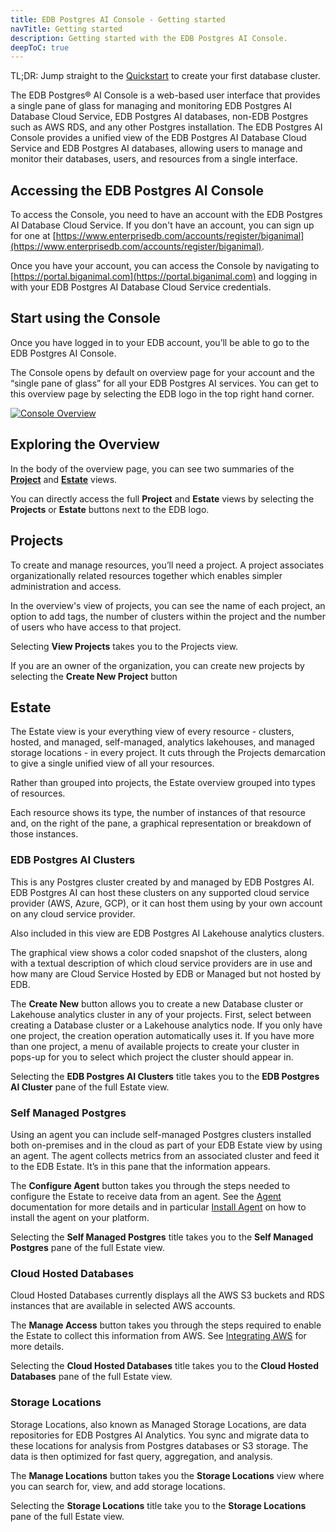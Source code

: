 ```yaml
---
title: EDB Postgres AI Console - Getting started
navTitle: Getting started
description: Getting started with the EDB Postgres AI Console.
deepToC: true
---
```


TL;DR: Jump straight to the [Quickstart](quickstart) to create your first database cluster.

The EDB Postgres® AI Console is a web-based user interface that provides a single pane of glass for managing and monitoring EDB Postgres AI Database Cloud Service, EDB Postgres AI databases, non-EDB Postgres such as AWS RDS, and any other Postgres installation. The EDB Postgres AI Console provides a unified view of the EDB Postgres AI Database Cloud Service and EDB Postgres AI databases, allowing users to manage and monitor their databases, users, and resources from a single interface.

## Accessing the EDB Postgres AI Console

To access the Console, you need to have an account with the EDB Postgres AI Database Cloud Service. If you don't have an account, you can sign up for one at [https://www.enterprisedb.com/accounts/register/biganimal](https://www.enterprisedb.com/accounts/register/biganimal).

Once you have your account, you can access the Console by navigating to [https://portal.biganimal.com](https://portal.biganimal.com) and logging in with your EDB Postgres AI Database Cloud Service credentials.

## Start using the Console 

Once you have logged in to your EDB account, you’ll be able to go to the EDB Postgres AI Console.

The Console opens by default on overview page for your account and the “single pane of glass” for all your EDB Postgres AI services. You can get to this overview page by selecting the EDB logo in the top right hand corner.

[![Console Overview](images/overview.svg)](images/overview.svg)

## Exploring the Overview

In the body of the overview page, you can see two summaries of the [__Project__](#projects) and [__Estate__](#estate) views. 

You can directly access the full __Project__ and __Estate__ views by selecting the **Projects** or **Estate** buttons next to the EDB logo. 

## Projects

To create and manage resources, you’ll need a project. A project associates organizationally related resources together which enables simpler administration and access.

In the overview's view of projects, you can see the name of each project, an option to add tags, the number of clusters within the project and the number of users who have access to that project.

Selecting **View Projects** takes you to the Projects view.

If you are an owner of the organization, you can create new projects by selecting the **Create New Project** button

## Estate	

The Estate view is your everything view of every resource - clusters, hosted, and managed, self-managed, analytics lakehouses, and managed storage locations - in every project. It cuts through the Projects demarcation to give a single unified view of all your resources. 

Rather than grouped into projects, the Estate overview grouped into types of resources.

Each resource shows its type, the number of instances of that resource and, on the right of the pane, a graphical representation or breakdown of those instances.

### EDB Postgres AI Clusters

This is any Postgres cluster created by and managed by EDB Postgres AI. EDB Postgres AI can host these clusters on any supported cloud service provider (AWS, Azure, GCP), or it can host them using  by your own account on any cloud service provider. 

Also included in this view are EDB Postgres AI Lakehouse analytics clusters. 

The graphical view shows a color coded snapshot of the clusters, along with a textual description of which cloud service providers are in use and how many are Cloud Service Hosted by EDB or Managed but not hosted by EDB.

The **Create New** button allows you to create a new Database cluster or Lakehouse analytics cluster in any of your projects. First, select between creating a Database cluster or a  Lakehouse analytics node. If you only have one project, the creation operation automatically uses it. If you have more than one project, a menu of available projects to create your cluster in pops-up for you to select which project the cluster should appear in.

Selecting the **EDB Postgres AI Clusters** title takes you to the __EDB Postgres AI Cluster__ pane of the full Estate view.

### Self Managed Postgres

Using an agent you can include self-managed Postgres clusters installed both on-premises and in the cloud as part of your EDB Estate view by using an agent. The agent collects metrics from an associated cluster and feed it to the EDB Estate. It’s in this pane that the information appears.

The **Configure Agent** button takes you through the steps needed to configure the Estate to receive data from an agent. See the [Agent](../agent) documentation for more details and in particular [Install Agent](../agent/install-agent) on how to install the agent on your platform.

Selecting the **Self Managed Postgres** title takes you to the __Self Managed Postgres__ pane of the full Estate view.

### Cloud Hosted Databases

Cloud Hosted Databases currently displays all the AWS S3 buckets and RDS instances that are available in selected AWS accounts. 

The **Manage Access** button takes you through the steps required to enable the Estate to collect this information from AWS. See [Integrating AWS](../estate/integrating/integrate_aws.mdx) for more details.

Selecting the **Cloud Hosted Databases** title takes you to the __Cloud Hosted Databases__ pane of the full Estate view.

### Storage Locations

Storage Locations, also known as Managed Storage Locations, are data repositories for EDB Postgres AI Analytics. You sync and migrate data to these locations for analysis from Postgres databases or S3 storage. The data is then optimized for fast query, aggregation, and analysis. 

The **Manage Locations** button takes you the __Storage Locations__ view where you can search for, view, and add storage locations.

Selecting the **Storage Locations** title take you to the __Storage Locations__ pane of the full Estate view.
